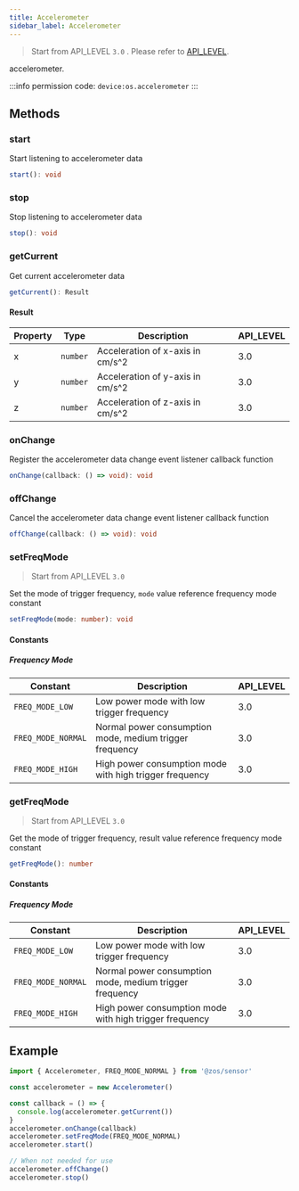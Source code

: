 ```yaml
---
title: Accelerometer
sidebar_label: Accelerometer
---
```


> Start from API_LEVEL `3.0` . Please refer to [API_LEVEL](../../../../guides/framework/device/compatibility.md).

accelerometer.

:::info
permission code: `device:os.accelerometer`
:::

## Methods

### start

Start listening to accelerometer data

```ts
start(): void
```

### stop

Stop listening to accelerometer data

```ts
stop(): void
```

### getCurrent

Get current accelerometer data

```ts
getCurrent(): Result
```

#### Result

| Property | Type                | Description                      | API_LEVEL |
| -------- | ------------------- | -------------------------------- | --------- |
| x        | <code>number</code> | Acceleration of x-axis in cm/s^2 | 3.0       |
| y        | <code>number</code> | Acceleration of y-axis in cm/s^2 | 3.0       |
| z        | <code>number</code> | Acceleration of z-axis in cm/s^2 | 3.0       |

### onChange

Register the accelerometer data change event listener callback function

```ts
onChange(callback: () => void): void
```

### offChange

Cancel the accelerometer data change event listener callback function

```ts
offChange(callback: () => void): void
```

### setFreqMode

> Start from API_LEVEL `3.0`

Set the mode of trigger frequency, `mode` value reference frequency mode constant

```ts
setFreqMode(mode: number): void
```

#### Constants

##### Frequency Mode

| Constant           | Description                                             | API_LEVEL |
| ------------------ | ------------------------------------------------------- | --------- |
| `FREQ_MODE_LOW`    | Low power mode with low trigger frequency               | 3.0       |
| `FREQ_MODE_NORMAL` | Normal power consumption mode, medium trigger frequency | 3.0       |
| `FREQ_MODE_HIGH`   | High power consumption mode with high trigger frequency | 3.0       |

### getFreqMode

> Start from API_LEVEL `3.0`

Get the mode of trigger frequency, result value reference frequency mode constant

```ts
getFreqMode(): number
```

#### Constants

##### Frequency Mode

| Constant           | Description                                             | API_LEVEL |
| ------------------ | ------------------------------------------------------- | --------- |
| `FREQ_MODE_LOW`    | Low power mode with low trigger frequency               | 3.0       |
| `FREQ_MODE_NORMAL` | Normal power consumption mode, medium trigger frequency | 3.0       |
| `FREQ_MODE_HIGH`   | High power consumption mode with high trigger frequency | 3.0       |

## Example

```js
import { Accelerometer, FREQ_MODE_NORMAL } from '@zos/sensor'

const accelerometer = new Accelerometer()

const callback = () => {
  console.log(accelerometer.getCurrent())
}
accelerometer.onChange(callback)
accelerometer.setFreqMode(FREQ_MODE_NORMAL)
accelerometer.start()

// When not needed for use
accelerometer.offChange()
accelerometer.stop()
```
